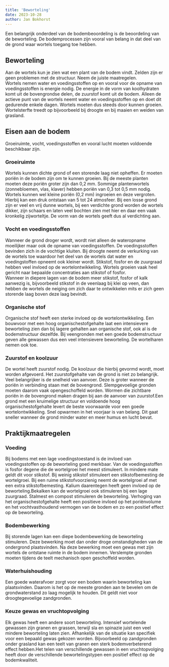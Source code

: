 ```yaml
---
title: 'Beworteling'
date: 2023-10-28
author: Jan Bokhorst
---
```




Een belangrijk onderdeel van de bodembeoordeling is de beoordeling van de beworteling. De bodemprocessen zijn vooral van belang in dat deel van de grond waar wortels toegang toe hebben.

## Beworteling

Aan de wortels kun je zien wat een plant van de bodem vindt. Zelden zijn er geen problemen met de structuur. Neem de juiste maatregelen.   
Wortels nemen water en voedingsstoffen op en vooral voor de opname van voedingsstoffen is energie nodig. De energie in de vorm van koolhydraten komt uit de bovengrondse delen, de zuurstof komt uit de bodem. Alleen de actieve punt van de wortels neemt water en voedingsstoffen op en doet dit gedurende enkele dagen. Wortels moeten dus steeds door kunnen groeien. Wortelsterfte treedt op bijvoorbeeld bij droogte en bij maaien en weiden van grasland.  

## Eisen aan de bodem

Groeiruimte, vocht, voedingsstoffen en vooral lucht moeten voldoende beschikbaar zijn.  

### Groeiruimte

Wortels kunnen dichte grond of een storende laag niet opheffen. Er moeten poriën in de bodem zijn om te kunnen groeien. Bij de meeste planten moeten deze poriën groter zijn dan 0,2 mm. Sommige plantenwortels (zonnebloemen, vlas, klaver) hebben poriën van 0,3 tot 0,5 mm nodig. Wortels kunnen wel kleine poriën (0,2 mm) ingroeien en deze vergroten. Hierbij kan een druk ontstaan van 5 tot 24 atmosfeer. Bij een losse grond zijn er veel en vrij dunne wortels, bij een verdichte grond worden de wortels dikker, zijn schaars en laten veel bochten zien met hier en daar een vaak kronkelig zijworteltje. De vorm van de wortels geeft dus al verdichting aan.  

### Vocht en voedingsstoffen

Wanneer de grond droger wordt, wordt niet alleen de wateropname moeilijker maar ook de opname van voedingsstoffen. De voedingsstoffen bevinden zich in de vochtige kluiten. Bij droogte neemt de verkurking van de wortels toe waardoor het deel van de wortels dat water en voedingstoffen opneemt ook kleiner wordt. Stikstof, fosfor en de zuurgraad hebben veel invloed op de wortelontwikkeling. Wortels groeien vaak heel gericht naar bepaalde concentraties aan stikstof of fosfor.  
Wanneer in diepere lagen van de bodem meer stikstof, fosfor of kalk aanwezig is, bijvoorbeeld stikstof in de veenlaag bij klei op veen, dan hebben de wortels de neiging om zich daar te ontwikkelen mits er zich geen storende laag boven deze laag bevindt.  

### Organische stof

Organische stof heeft een sterke invloed op de wortelontwikkeling. Een bouwvoor met een hoog organischestofgehalte laat een intensievere beworteling zien dan bij lagere gehalten aan organische stof, ook al is de bodemstructuur dezelfde. Bij veengronden met een goede bodemstructuur geven alle gewassen dus een veel intensievere beworteling. De wortelharen nemen ook toe.  

### Zuurstof en koolzuur

De wortel heeft zuurstof nodig. De koolzuur die hierbij gevormd wordt, moet worden afgevoerd. Het zuurstofgehalte van de grond is niet zo belangrijk. Veel belangrijker is de snelheid van aanvoer. Deze is groter wanneer de poriën in verbinding staan met de bovengrond. Slempgevoelige gronden moeten daarom vaak opengeschoffeld worden. Wormen die zichtbare poriën in de bovengrond maken dragen bij aan de aanvoer van zuurstof.Een grond met een kruimelige structuur en voldoende hoog organischestofgehalte levert de beste voorwaarde voor een goede wortelontwikkeling. Snel opwarmen in het voorjaar is van belang. Dit gaat sneller wanneer de grond minder water en meer humus en lucht bevat.  

## Praktijkmaatregelen 

### Voeding

Bij bodems met een lage voedingstoestand is de invloed van voedingsstoffen op de beworteling goed merkbaar. Van de voedingsstoffen is fosfor degene die de wortelgroei het meest stimuleert. In mindere mate geldt dit voor stikstof. Bij weinig stikstof stimuleert een stikstofbemesting de wortelgroei. Bij een ruime stikstofvoorzienig neemt de wortelgroei af met een extra stikstofbemesting. Kalium daarentegen heeft geen invloed op de beworteling.Bekalken kan de wortelgroei ook stimuleren bij een lage zuurgraad. Stalmest en compost stimuleren de beworteling. Verhoging van het organischestofgehalte heeft een positieve invloed op het poriënvolume en het vochtvasthoudend vermogen van de bodem en zo een positief effect op de beworteling.  

### Bodembewerking

Bij storende lagen kan een diepe bodembewerking de beworteling stimuleren. Deze bewerking moet dan onder droge omstandigheden van de ondergrond plaatsvinden. Na deze bewerking moet een gewas met zijn wortels de ontstane ruimte in de bodem innemen. Verslempte gronden moeten tijdens de teelt mechanisch open geschoffeld worden.  

### Waterhuishouding

Een goede waterafvoer zorgt voor een bodem waarin beworteling kan plaatsvinden. Daarom is het op de meeste gronden aan te bevelen om de grondwaterstand zo laag mogelijk te houden. Dit geldt niet voor droogtegevoelige zandgronden.  

### Keuze gewas en vruchtopvolging

Elk gewas heeft een andere soort beworteling. Intensief wortelende gewassen zijn granen en grassen, terwijl sla en spinazie juist een veel mindere beworteling laten zien. Afhankelijk van de situatie kan specifiek voor een bepaald gewas gekozen worden. Bijvoorbeeld op zandgronden onder grasland kan een teelt van granen een sterk bodemverbeterend effect hebben.Het telen van verschillende gewassen in een vruchtopvolging heeft door de verschillende bewortelingstypen een positief effect op de bodemkwaliteit.


